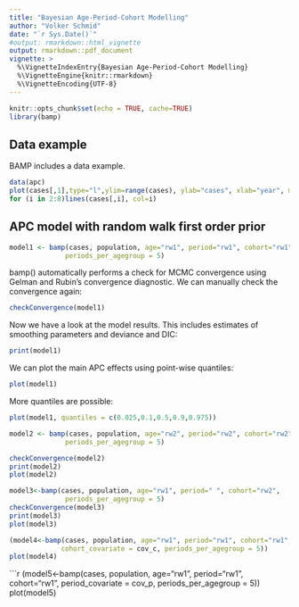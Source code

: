 ```yaml
---
title: "Bayesian Age-Period-Cohort Modelling"
author: "Volker Schmid"
date: "`r Sys.Date()`"
#output: rmarkdown::html_vignette
output: rmarkdown::pdf_document
vignette: >
  %\VignetteIndexEntry{Bayesian Age-Period-Cohort Modelling}
  %\VignetteEngine{knitr::rmarkdown}
  %\VignetteEncoding{UTF-8}
---
```


```r
knitr::opts_chunk$set(echo = TRUE, cache=TRUE)
library(bamp)
```

## Data example

BAMP includes a data example.

```r
data(apc)
plot(cases[,1],type="l",ylim=range(cases), ylab="cases", xlab="year", main="cases per age group")
for (i in 2:8)lines(cases[,i], col=i)
```

## APC model with random walk first order prior
```r
model1 <- bamp(cases, population, age="rw1", period="rw1", cohort="rw1",
              periods_per_agegroup = 5)
```

bamp() automatically performs a check for MCMC convergence using Gelman and Rubin's convergence diagnostic. We can manually check the convergence again:

```r
checkConvergence(model1)
```

Now we have a look at the model results. This includes estimates of smoothing parameters and deviance and DIC:
```r
print(model1)
```

We can plot the main APC effects using point-wise quantiles: 
```r
plot(model1)
```

More quantiles are possible:
```r
plot(model1, quantiles = c(0.025,0.1,0.5,0.9,0.975))
```

```r
model2 <- bamp(cases, population, age="rw2", period="rw2", cohort="rw2",
              periods_per_agegroup = 5)
```

```r
checkConvergence(model2)
print(model2)
plot(model2)
```

```r
model3<-bamp(cases, population, age="rw1", period=" ", cohort="rw2",
              periods_per_agegroup = 5)
checkConvergence(model3)
print(model3)
plot(model3)
```

```r
(model4<-bamp(cases, population, age="rw1", period="rw1", cohort="rw1",
             cohort_covariate = cov_c, periods_per_agegroup = 5))
plot(model4)
```


```r
(model5<-bamp(cases, population, age="rw1", period="rw1", cohort="rw1",
             period_covariate = cov_p, periods_per_agegroup = 5))
plot(model5)